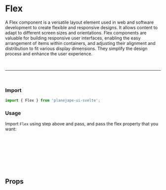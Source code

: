

<Meta of={FlexStories} />

# Flex

A Flex component is a versatile layout element used in web and software development to create flexible and responsive designs. It allows content to adapt to different screen sizes and orientations. Flex components are valuable for building responsive user interfaces, enabling the easy arrangement of items within containers, and adjusting their alignment and distribution to fit various display dimensions. They simplify the design process and enhance the user experience.

<br />
<hr />
<br />

### Import

```ts
import { Flex } from 'planejape-ui-svelte';
```

### Usage

<Canvas of={FlexStories.Default} />

Import `Flex` using step above and pass, and pass the flex property that you want:

```jsx
<Flex height="300px" width="50vw" padding="1rem" class="flex__container" {...$$restProps}>
	<div class="flex__child 1">Item 1</div>
	<div class="flex__child 2">Item 2</div>
	<div class="flex__child 3">Item 3</div>
</Flex>
```

<br />

## Props

<br />

<Canvas of={FlexStories.Default} />
<Controls />
